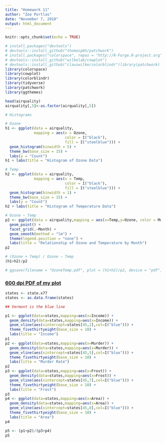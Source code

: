 ```yaml
---
title: "Homework 11"
author: "Zoe Portlas"
date: "November 7, 2018"
output: html_document
---
```


```r
knitr::opts_chunk$set(echo = TRUE)
```

```r
# install.packages("devtools")
# devtools::install_github("thomasp85/patchwork")
# install.packages("colorspace", repos = "http://R-Forge.R-project.org")
# devtools::install_github("wilkelab/cowplot")
# devtools::install_github("clauswilke/colorblindr")library(patchwork)
library(colorspace)
library(cowplot)
library(colorblindr)
library(tidyverse)
library(patchwork)
library(ggthemes)
```
```r
head(airquality)
airquality[,5]<-as.factor(airquality[,5])

# Histograms

# Ozone
h1 <- ggplot(data = airquality,
             mapping = aes(x = Ozone,
                           color = I("black"),
                           fill = I("steelblue"))) +
  geom_histogram(binwidth = 5) +
  theme_bw(base_size = 15) +
  labs(y = "Count")
h1 + labs(title = "Histogram of Ozone Data")

# Temp
h2 <- ggplot(data = airquality,
             mapping = aes(x = Temp,
                           color = I("black"),
                           fill = I("steelblue"))) +
  geom_histogram(binwidth = 1) +
  theme_bw(base_size = 15) +
  labs(y = "Count")
h2 + labs(title = "Histogram of Temperature Data")

# Ozone ~ Temp
p2 <- ggplot(data = airquality,mapping = aes(x=Temp,y=Ozone, color = Month)) +
  geom_point() + 
  facet_grid(.~Month) +
  geom_smooth(method = "lm") +
  theme(legend.position = "none") +
  labs(title = "Relationship of Ozone and Temperature by Month")
p2

# (Ozone + Temp) / Ozone ~ Temp
(h1+h2)/p2

# ggsave(filename = "OzoneTemp.pdf", plot = (h1+h2)/p2, device = "pdf",dpi = 600)
```

### [600 dpi PDF of my plot](OzoneTemp.pdf)

```r
states <- state.x77
states <- as.data.frame(states)

## Vermont is the blue line

p1 <- ggplot(data=states,mapping=aes(x=Income)) +
  geom_density(data=states,mapping=aes(x=Income)) +
  geom_vline(aes(xintercept=states[45,2],col=I("blue"))) +
  theme_fivethirtyeight(base_size = 10) +
  labs(title = "Income")
p1
p2 <- ggplot(data=states,mapping=aes(x=Murder)) +
  geom_density(data=states,mapping=aes(x=Murder)) +
  geom_vline(aes(xintercept=states[45,5],col=I("blue"))) +
  theme_fivethirtyeight(base_size = 10) +
  labs(title = "Murder Rate")
p2
p3 <- ggplot(data=states,mapping=aes(x=Frost)) +
  geom_density(data=states,mapping=aes(x=Frost)) +
  geom_vline(aes(xintercept=states[45,7],col=I("blue"))) +
  theme_fivethirtyeight(base_size = 10) +
  labs(title = "Frost")
p3
p4 <- ggplot(data=states,mapping=aes(x=Area)) +
  geom_density(data=states,mapping=aes(x=Area)) +
  geom_vline(aes(xintercept=states[45,8],col=I("blue"))) +
  theme_fivethirtyeight(base_size = 10) +
  labs(title = "Area")
p4

p5 <- (p1+p2)/(p3+p4)
p5
```